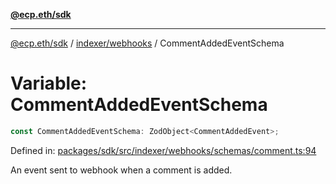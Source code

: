 [**@ecp.eth/sdk**](../../../index.mdx)

***

[@ecp.eth/sdk](/sdk-reference/index.mdx) / [indexer/webhooks](/sdk-reference/indexer/webhooks/index.mdx) / CommentAddedEventSchema

# Variable: CommentAddedEventSchema

```ts
const CommentAddedEventSchema: ZodObject<CommentAddedEvent>;
```

Defined in: [packages/sdk/src/indexer/webhooks/schemas/comment.ts:94](https://github.com/ecp-eth/comments-monorepo/blob/main/packages/sdk/src/indexer/webhooks/schemas/comment.ts#L94)

An event sent to webhook when a comment is added.
